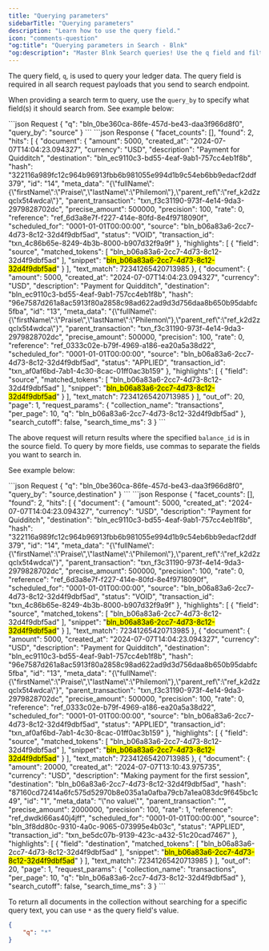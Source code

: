 ```yaml
---
title: "Querying parameters"
sidebarTitle: "Querying parameters"
description: "Learn how to use the query field."
icon: "comments-question"
"og:title": "Querying parameters in Search - Blnk" 
"og:description": "Master Blnk Search queries! Use the q field and filter_by for precise results. Explore multiple terms, exclusions, and find what you need fast!"
---
```



The query field, `q`, is used to query your ledger data. The query field is required in all search request payloads that you send to search endpoint.

When providing a search term to query, use the `query_by` to specify what field(s) it should search from. See example below:

<CodeGroup>
```json Request
{
    "q": "bln_0be360ca-86fe-457d-be43-daa3f966d8f0",
    "query_by": "source"
}
```
```json Response
{
    "facet_counts": [],
    "found": 2,
    "hits": [
        {
            "document": {
                "amount": 5000,
                "created_at": "2024-07-07T14:04:23.094327",
                "currency": "USD",
                "description": "Payment for Quidditch",
                "destination": "bln_ec9110c3-bd55-4eaf-9ab1-757cc4eb1f8b",
                "hash": "322116a989fc12c964b96913fbb6b981055e994d1b9c54eb6bb9edacf2ddf379",
                "id": "14",
                "meta_data": "{\"fullName\":{\"firstName\":\"Praise\",\"lastName\":\"Philemon\"},\"parent_ref\":\"ref_k2d2zqclx5t4wdca\"}",
                "parent_transaction": "txn_f3c31190-973f-4e14-9da3-2979828702dc",
                "precise_amount": 500000,
                "precision": 100,
                "rate": 0,
                "reference": "ref_6d3a8e7f-f227-414e-80fd-8e4f9718090f",
                "scheduled_for": "0001-01-01T00:00:00",
                "source": "bln_b06a83a6-2cc7-4d73-8c12-32d4f9dbf5ad",
                "status": "VOID",
                "transaction_id": "txn_4c86b65e-8249-4b3b-8000-b907d32f9a9f"
            },
            "highlights": [
                {
                    "field": "source",
                    "matched_tokens": [
                        "bln_b06a83a6-2cc7-4d73-8c12-32d4f9dbf5ad"
                    ],
                    "snippet": "<mark>bln_b06a83a6-2cc7-4d73-8c12-32d4f9dbf5ad</mark>"
                }
            ],
            "text_match": 72341265420713985
        },
        {
            "document": {
                "amount": 5000,
                "created_at": "2024-07-07T14:04:23.094327",
                "currency": "USD",
                "description": "Payment for Quidditch",
                "destination": "bln_ec9110c3-bd55-4eaf-9ab1-757cc4eb1f8b",
                "hash": "96e7587d261a8ac5913f80a2858c98ad622ad9d3d756daa8b650b95dabfc5fba",
                "id": "13",
                "meta_data": "{\"fullName\":{\"firstName\":\"Praise\",\"lastName\":\"Philemon\"},\"parent_ref\":\"ref_k2d2zqclx5t4wdca\"}",
                "parent_transaction": "txn_f3c31190-973f-4e14-9da3-2979828702dc",
                "precise_amount": 500000,
                "precision": 100,
                "rate": 0,
                "reference": "ref_0333c02e-b79f-4969-a186-ea20a5a38d22",
                "scheduled_for": "0001-01-01T00:00:00",
                "source": "bln_b06a83a6-2cc7-4d73-8c12-32d4f9dbf5ad",
                "status": "APPLIED",
                "transaction_id": "txn_af0af6bd-7ab1-4c30-8cac-01ff0ac3b159"
            },
            "highlights": [
                {
                    "field": "source",
                    "matched_tokens": [
                        "bln_b06a83a6-2cc7-4d73-8c12-32d4f9dbf5ad"
                    ],
                    "snippet": "<mark>bln_b06a83a6-2cc7-4d73-8c12-32d4f9dbf5ad</mark>"
                }
            ],
            "text_match": 72341265420713985
        }
    ],
    "out_of": 20,
    "page": 1,
    "request_params": {
        "collection_name": "transactions",
        "per_page": 10,
        "q": "bln_b06a83a6-2cc7-4d73-8c12-32d4f9dbf5ad"
    },
    "search_cutoff": false,
    "search_time_ms": 3
}
```
</CodeGroup>

The above request will return results where the specified `balance_id` is in the source field. To query by more fields, use commas to separate the fields you want to search in. 

See example below:

<CodeGroup>
```json Request
{
    "q": "bln_0be360ca-86fe-457d-be43-daa3f966d8f0",
    "query_by": "source,destination"
}
```
```json Response
{
    "facet_counts": [],
    "found": 2,
    "hits": [
        {
            "document": {
                "amount": 5000,
                "created_at": "2024-07-07T14:04:23.094327",
                "currency": "USD",
                "description": "Payment for Quidditch",
                "destination": "bln_ec9110c3-bd55-4eaf-9ab1-757cc4eb1f8b",
                "hash": "322116a989fc12c964b96913fbb6b981055e994d1b9c54eb6bb9edacf2ddf379",
                "id": "14",
                "meta_data": "{\"fullName\":{\"firstName\":\"Praise\",\"lastName\":\"Philemon\"},\"parent_ref\":\"ref_k2d2zqclx5t4wdca\"}",
                "parent_transaction": "txn_f3c31190-973f-4e14-9da3-2979828702dc",
                "precise_amount": 500000,
                "precision": 100,
                "rate": 0,
                "reference": "ref_6d3a8e7f-f227-414e-80fd-8e4f9718090f",
                "scheduled_for": "0001-01-01T00:00:00",
                "source": "bln_b06a83a6-2cc7-4d73-8c12-32d4f9dbf5ad",
                "status": "VOID",
                "transaction_id": "txn_4c86b65e-8249-4b3b-8000-b907d32f9a9f"
            },
            "highlights": [
                {
                    "field": "source",
                    "matched_tokens": [
                        "bln_b06a83a6-2cc7-4d73-8c12-32d4f9dbf5ad"
                    ],
                    "snippet": "<mark>bln_b06a83a6-2cc7-4d73-8c12-32d4f9dbf5ad</mark>"
                }
            ],
            "text_match": 72341265420713985
        },
        {
            "document": {
                "amount": 5000,
                "created_at": "2024-07-07T14:04:23.094327",
                "currency": "USD",
                "description": "Payment for Quidditch",
                "destination": "bln_ec9110c3-bd55-4eaf-9ab1-757cc4eb1f8b",
                "hash": "96e7587d261a8ac5913f80a2858c98ad622ad9d3d756daa8b650b95dabfc5fba",
                "id": "13",
                "meta_data": "{\"fullName\":{\"firstName\":\"Praise\",\"lastName\":\"Philemon\"},\"parent_ref\":\"ref_k2d2zqclx5t4wdca\"}",
                "parent_transaction": "txn_f3c31190-973f-4e14-9da3-2979828702dc",
                "precise_amount": 500000,
                "precision": 100,
                "rate": 0,
                "reference": "ref_0333c02e-b79f-4969-a186-ea20a5a38d22",
                "scheduled_for": "0001-01-01T00:00:00",
                "source": "bln_b06a83a6-2cc7-4d73-8c12-32d4f9dbf5ad",
                "status": "APPLIED",
                "transaction_id": "txn_af0af6bd-7ab1-4c30-8cac-01ff0ac3b159"
            },
            "highlights": [
                {
                    "field": "source",
                    "matched_tokens": [
                        "bln_b06a83a6-2cc7-4d73-8c12-32d4f9dbf5ad"
                    ],
                    "snippet": "<mark>bln_b06a83a6-2cc7-4d73-8c12-32d4f9dbf5ad</mark>"
                }
            ],
            "text_match": 72341265420713985
        },
        {
            "document": {
                "amount": 20000,
                "created_at": "2024-07-07T13:10:43.975735",
                "currency": "USD",
                "description": "Making payment for the first session",
                "destination": "bln_b06a83a6-2cc7-4d73-8c12-32d4f9dbf5ad",
                "hash": "87160cd72414a6fc575d52970b8e035a1a0afba79cb7a1ea083dc9f645bc1c49",
                "id": "1",
                "meta_data": "\"no value\"",
                "parent_transaction": "",
                "precise_amount": 2000000,
                "precision": 100,
                "rate": 1,
                "reference": "ref_dwdkl66as40j4jff",
                "scheduled_for": "0001-01-01T00:00:00",
                "source": "bln_3f8dd80c-9310-4a0c-9065-073995e4b03c",
                "status": "APPLIED",
                "transaction_id": "txn_be5dc07b-9139-423c-a432-51c20cad7467"
            },
            "highlights": [
                {
                    "field": "destination",
                    "matched_tokens": [
                        "bln_b06a83a6-2cc7-4d73-8c12-32d4f9dbf5ad"
                    ],
                    "snippet": "<mark>bln_b06a83a6-2cc7-4d73-8c12-32d4f9dbf5ad</mark>"
                }
            ],
            "text_match": 72341265420713985
        }
    ],
    "out_of": 20,
    "page": 1,
    "request_params": {
        "collection_name": "transactions",
        "per_page": 10,
        "q": "bln_b06a83a6-2cc7-4d73-8c12-32d4f9dbf5ad"
    },
    "search_cutoff": false,
    "search_time_ms": 3
}
```
</CodeGroup>

To return all documents in the collection without searching for a specific query text, you can use `*` as the query field's value.

```json Request
{
    "q": "*"
}
```

<NeedHelp />